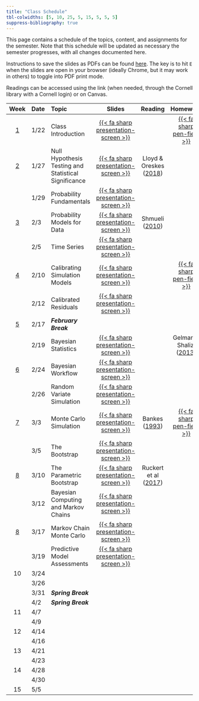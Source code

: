 ```yaml
---
title: "Class Schedule"
tbl-colwidths: [5, 10, 25, 5, 15, 5, 5, 5]
suppress-bibliography: true
---
```


This page contains a schedule of the topics, content, and assignments for the semester.
Note that this schedule will be updated as necessary the semester progresses, with all changes documented here.

Instructions to save the slides as PDFs can be found [here](https://quarto.org/docs/presentations/revealjs/presenting.html#print-to-pdf). The key is to hit `E` when the slides are open in your browser (ideally Chrome, but it may work in others) to toggle into PDF print mode.

Readings can be accessed using the link (when needed, through the Cornell library with a Cornell login) or on Canvas. 

| Week | Date | Topic | Slides | Reading | Homework | 
:-----:|:---------|:---------|:---------:|:------:|:--:|:---:|
| [1](weeks/week01.qmd) | 1/22 | Class Introduction | [{{< fa sharp presentation-screen >}}](slides/lecture01-1-intro.qmd) | | [{{< fa sharp pen-field >}}](hw/hw01/hw01.qmd) |
| [2](weeks/week02.qmd) | 1/27 | Null Hypothesis Testing and Statistical Significance | [{{< fa sharp presentation-screen >}}](slides/lecture02-1-nhst.qmd) | Lloyd & Oreskes ([2018](https://agupubs-onlinelibrary-wiley-com.proxy.library.cornell.edu/doi/10.1002/2017EF000665)) | |
|   | 1/29 | Probability Fundamentals  | [{{< fa sharp presentation-screen >}}](slides/lecture02-2-probreview.qmd) | | |
| [3](weeks/week03.qmd) | 2/3  | Probability Models for Data | [{{< fa sharp presentation-screen >}}](slides/lecture03-1-probmodels.qmd) | Shmueli ([2010](https://projecteuclid-org.proxy.library.cornell.edu/journals/statistical-science/volume-25/issue-3/To-Explain-or-to-Predict/10.1214/10-STS330.full)) | | 
|   | 2/5  | Time Series | [{{< fa sharp presentation-screen >}}](slides/lecture03-2-timeseries.qmd) | | |
| [4](weeks/week04.qmd) | 2/10 | Calibrating Simulation Models | [{{< fa sharp presentation-screen >}}](slides/lecture04-1-diffeqmodels.qmd) | | [{{< fa sharp pen-field >}}](hw/hw02/hw02.qmd) |
|   | 2/12 | Calibrated Residuals | [{{< fa sharp presentation-screen >}}](slides/lecture04-2-correlatedresiduals.qmd) | | |
| [5](weeks/week05.qmd) | 2/17 | ***February Break*** | | | |
|   | 2/19 | Bayesian Statistics |  [{{< fa sharp presentation-screen >}}](slides/lecture05-1-bayes.qmd) | | Gelman & Shalizi ([2013](https://bpspsychub-onlinelibrary-wiley-com.proxy.library.cornell.edu/doi/10.1111/j.2044-8317.2011.02037.x))|
| [6](weeks/week06.qmd) | 2/24 | Bayesian Workflow | [{{< fa sharp presentation-screen >}}](slides/lecture06-1-bayes-workflow.qmd) | | |
|   | 2/26 | Random Variate Simulation | [{{< fa sharp presentation-screen >}}](slides/lecture06-2-random-simulation.qmd) | | |
| [7](weeks/week07.qmd) | 3/3  | Monte Carlo Simulation | [{{< fa sharp presentation-screen >}}](slides/lecture07-1-monte-carlo.qmd) | Bankes ([1993](https://pubsonline-informs-org.proxy.library.cornell.edu/doi/10.1287/opre.41.3.435)) | [{{< fa sharp pen-field >}}](hw/hw02/hw02.qmd) |
|   | 3/5  | The Bootstrap  | [{{< fa sharp presentation-screen >}}](slides/lecture07-2-bootstrap.qmd) | | |
| [8](weeks/week08.qmd) | 3/10 | The Parametric Bootstrap | [{{< fa sharp presentation-screen >}}](slides/lecture08-1-parametric-bootstrap.qmd) | Ruckert et al ([2017](https://link.springer.com/article/10.1007/s10584-016-1858-z)) | |
|   | 3/12 | Bayesian Computing and Markov Chains | [{{< fa sharp presentation-screen >}}](slides/lecture08-2-bayesian-computation.qmd) | | |
| [8](weeks/week09.qmd) | 3/17 | Markov Chain Monte Carlo | [{{< fa sharp presentation-screen >}}](slides/lecture09-1-mcmc.qmd) | | |
|   | 3/19 | Predictive Model Assessments | [{{< fa sharp presentation-screen >}}](slides/lecture09-2-model-skill.qmd)  | | |
| 10 | 3/24 |  | | | |
|    | 3/26 |  | | | | 
|    | 3/31 | ***Spring Break*** | 
|    | 4/2  | ***Spring Break*** |
| 11 | 4/7  |  | | | |
|    | 4/9 | | | | |
| 12 | 4/14 |  | 
|    | 4/16 | |
| 13 | 4/21 | |
|    | 4/23 | |
| 14 | 4/28 |  | | | |
|    | 4/30 |  | | | |
| 15 | 5/5  | | | | |
